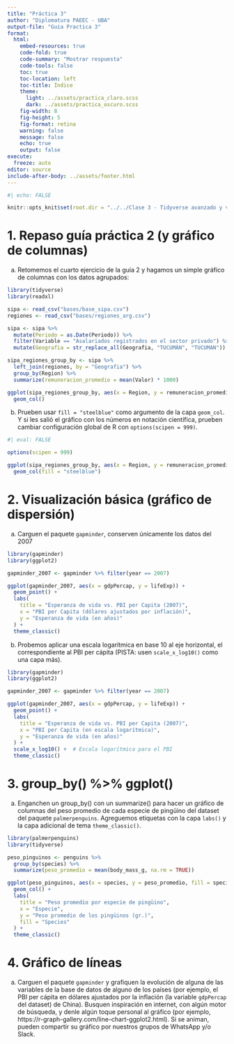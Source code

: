 ```yaml
---
title: "Práctica 3"
author: "Diplomatura PAEEC - UBA"
output-file: "Guia Practica 3" 
format:
  html:
    embed-resources: true
    code-fold: true
    code-summary: "Mostrar respuesta"
    code-tools: false
    toc: true
    toc-location: left
    toc-title: Índice
    theme:
      light: ../assets/practica_claro.scss
      dark: ../assets/practica_oscuro.scss
    fig-width: 8
    fig-height: 5
    fig-format: retina
    warning: false
    message: false
    echo: true
    output: false
execute:
  freeze: auto
editor: source
include-after-body: ../assets/footer.html
---
```


```r
#| echo: FALSE

knitr::opts_knit$set(root.dir = "../../Clase 3 - Tidyverse avanzado y visualizacion/")

```

# 1. Repaso guía práctica 2 (y gráfico de columnas)

a) Retomemos el cuarto ejercicio de la guía 2 y hagamos un simple gráfico de columnas con los datos agrupados:

```r
library(tidyverse)
library(readxl)

sipa <- read_csv("bases/base_sipa.csv")
regiones <- read_csv("bases/regiones_arg.csv")

sipa <- sipa %>%
  mutate(Periodo = as.Date(Periodo)) %>% 
  filter(Variable == "Asalariados registrados en el sector privado") %>% 
  mutate(Geografia = str_replace_all(Geografia, "TUCUMÁN", "TUCUMAN"))

sipa_regiones_group_by <- sipa %>%
  left_join(regiones, by = "Geografia") %>%
  group_by(Region) %>% 
  summarize(remuneracion_promedio = mean(Valor) * 1000)

ggplot(sipa_regiones_group_by, aes(x = Region, y = remuneracion_promedio)) +
  geom_col()
```
b) Prueben usar `fill = "steelblue"` como argumento de la capa `geom_col`. Y si les salió el gráfico con los números en notación científica, prueben cambiar configuración global de R con `options(scipen = 999)`.

```r
#| eval: FALSE

options(scipen = 999)

ggplot(sipa_regiones_group_by, aes(x = Region, y = remuneracion_promedio)) +
  geom_col(fill = "steelblue")
```


# 2. Visualización básica (gráfico de dispersión)

a) Carguen el paquete `gapminder`, conserven únicamente los datos del 2007

```r
library(gapminder)  
library(ggplot2)    

gapminder_2007 <- gapminder %>% filter(year == 2007)

ggplot(gapminder_2007, aes(x = gdpPercap, y = lifeExp)) +
  geom_point() +  
  labs(
    title = "Esperanza de vida vs. PBI per Capita (2007)",
    x = "PBI per Capita (dólares ajustados por inflación)",
    y = "Esperanza de vida (en años)"
  ) +
  theme_classic()
```
b) Probemos aplicar una escala logarítmica en base 10 al eje horizontal, el correspondiente al PBI per cápita (PISTA: usen `scale_x_log10()` como una capa más).

```r

library(gapminder)  
library(ggplot2)    

gapminder_2007 <- gapminder %>% filter(year == 2007)

ggplot(gapminder_2007, aes(x = gdpPercap, y = lifeExp)) +
  geom_point() +  
  labs(
    title = "Esperanza de vida vs. PBI per Capita (2007)",
    x = "PBI per Capita (en escala logarítmica)",
    y = "Esperanza de vida (en años)"
  ) +
  scale_x_log10() +  # Escala logarítmica para el PBI
  theme_classic()
```



# 3. group_by() %>% ggplot()

a) Enganchen un group_by() con un summarize() para hacer un gráfico de columnas del peso promedio de cada especie de pingüino del dataset del paquete `palmerpenguins`. Agreguemos etiquetas con la capa `labs()` y la capa adicional de tema `theme_classic()`.

```r
library(palmerpenguins)
library(tidyverse)

peso_pinguinos <- penguins %>%
  group_by(species) %>%
  summarize(peso_promedio = mean(body_mass_g, na.rm = TRUE))

ggplot(peso_pinguinos, aes(x = species, y = peso_promedio, fill = species)) +
  geom_col() +
  labs(
    title = "Peso promedio por especie de pingüino",
    x = "Especie",
    y = "Peso promedio de los pingüinos (gr.)",
    fill = "Species"
  ) +
  theme_classic()

```

# 4. Gráfico de líneas

a) Carguen el paquete `gapminder` y grafiquen la evolución de alguna de las variables de la base de datos de alguno de los países (por ejemplo, el PBI per cápita en dólares ajustados por la inflación (la variable `gdpPercap` del dataset) de China). Busquen inspiración en internet, con algún motor de búsqueda, y denle algún toque personal al gráfico (por ejemplo, https://r-graph-gallery.com/line-chart-ggplot2.html). Si se animan, pueden compartir su gráfico por nuestros grupos de WhatsApp y/o Slack.



